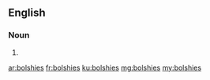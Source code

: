 ==English==

===Noun===
{{head|en}}

# {{plural of|bolshie}}

[[ar:bolshies]]
[[fr:bolshies]]
[[ku:bolshies]]
[[mg:bolshies]]
[[my:bolshies]]